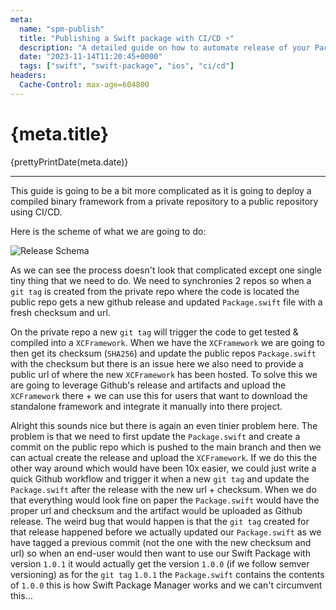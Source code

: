 ```yaml
---
meta:
  name: "spm-publish"
  title: "Publishing a Swift package with CI/CD ⚡️"
  description: "A detailed guide on how to automate release of your Packages from a closed-source repo to a public one using the power of CI/CD ⚡️."
  date: "2023-11-14T11:20:45+0000"
  tags: ["swift", "swift-package", "ios", "ci/cd"]
headers:
  Cache-Control: max-age=604800
---
```



# {meta.title}

<time datetime={meta.date}>{prettyPrintDate(meta.date)}</time>

---

This guide is going to be a bit more complicated as it is going to deploy a compiled binary framework from a private repository to a public repository using CI/CD.

Here is the scheme of what we are going to do:

![Release Schema](/assets/blog3schema.svg)

As we can see the process doesn't look that complicated except one single tiny thing that we need to do. We need to synchronies 2 repos so when a `git tag` is created from the private repo where the code is located the public repo gets a new github release and updated `Package.swift` file with a fresh checksum and url.

On the private repo a new `git tag` will trigger the code to get tested & compiled into a `XCFramework`. When we have the `XCFramework` we are going to then get its checksum (`SHA256`) and update the public repos `Package.swift` with the checksum but there is an issue here we also need to provide a public url of where the new `XCFramework` has been hosted. To solve this we are going to leverage Github's release and artifacts and upload the `XCFramework` there + we can use this for users that want to download the standalone framework and integrate it manually into there project.

Alright this sounds nice but there is again an even tinier problem here. The problem is that we need to first update the `Package.swift` and create a commit on the public repo which is pushed to the main branch and then we can actual create the release and upload the `XCFramework`. If we do this the other way around which would have been 10x easier, we could just write a quick Github workflow and trigger it when a new `git tag` and update the `Package.swift` after the release with the new url + checksum. When we do that everything would look fine on paper the `Package.swift` would have the proper url and checksum and the artifact would be uploaded as Github release. The weird bug that would happen is that the `git tag` created for that release happened before we actually updated our `Package.swift` as we have tagged a previous commit (not the one with the new checksum and url) so when an end-user would then want to use our Swift Package with version `1.0.1` it would actually get the version `1.0.0` (if we follow semver versioning) as for the `git tag` `1.0.1` the `Package.swift` contains the contents of `1.0.0` this is how Swift Package Manager works and we can't circumvent this...
